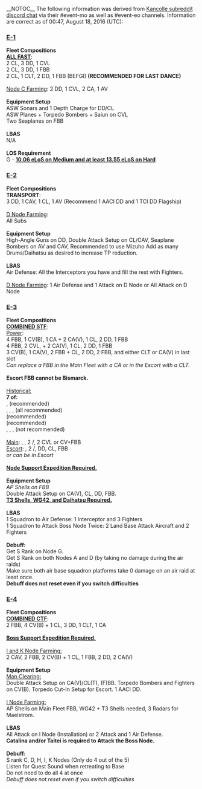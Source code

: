 __NOTOC__
The following information was derived from [http://discord.me/kancolle Kancolle subreddit discord chat] via their #event-mo as well as #event-eo channels.
Information are correct as of 00:47, August 18, 2016 (UTC):

{{Event/DetailToggle}}
=== <u>E-1</u> ===
<div class="mw-collapsible mw-expanded">
'''Fleet Compositions'''<br />
<u>'''ALL FAST'''</u>: <br />
2 CL, 3 DD, 1 CVL<br />
2 CL, 3 DD, 1 FBB<br />
2 CL, 1 CLT, 2 DD, 1 FBB (BEFGI) '''(RECOMMENDED FOR LAST DANCE)'''<br />
<br />
<u>Node C Farming</u>: 2 DD, 1 CVL, 2 CA, 1 AV<br />
<br />
'''Equipment Setup'''<br />
ASW Sonars and 1 Depth Charge for DD/CL<br />
ASW Planes + Torpedo Bombers + Saiun on CVL <br />
Two Seaplanes on FBB<br />
<br />
'''LBAS'''<br />
N/A<br />
<br />
'''LOS Requirement'''<br />
G - <u>'''10.06 eLoS on Medium and at least 13.55 eLoS on Hard'''</u>
<br />
</div>
{{clear}}

=== <u>E-2</u> ===
<div class="mw-collapsible mw-expanded">
'''Fleet Compositions'''<br />
'''TRANSPORT''': <br />
3 DD, 1 CAV, 1 CL, 1 AV (Recommend 1 AACI DD and 1 TCI DD Flagship) <br />
<br />
<u>D Node Farming</u>:<br />
All Subs<br />
<br />
'''Equipment Setup'''<br />
High-Angle Guns on DD, Double Attack Setup on CL/CAV, Seaplane Bombers on AV and CAV, Recommended to use Mizuho Add as many Drums/Daihatsu as desired to increase TP reduction.<br />
<br />
'''LBAS'''<br />
Air Defense: All the Interceptors you have and fill the rest with Fighters.<br />
<br />
<u>D Node Farming</u>: 
1 Air Defense and 1 Attack on D Node or All Attack on D Node<br />
</div>
{{clear}}

=== <u>E-3</u> ===
<div class="mw-collapsible mw-expanded">
'''Fleet Compositions'''<br />
<u>'''COMBINED STF'''</u>: <br />
<u>Power</u>:<br />
4 FBB, 1 CV(B), 1 CA + 2 CA(V), 1 CL, 2 DD, 1 FBB<br />
4 FBB, 2 CVL, + 2 CA(V), 1 CL, 2 DD, 1 FBB<br />
3 CV(B), 1 CA(V), 2 FBB + CL, 2 DD, 2 FBB, and either CLT or CA(V) in last slot<br />
''Can replace a FBB in the Main Fleet with a CA or in the Escort with a CLT.''<br />
<br />
'''Escort FBB cannot be Bismarck.'''<br />
<br />
<u>Historical:</u><br />
'''7 of:'''<br />
{{ShipLink|Haruna}}, {{ShipLink|Kongou}} (recommended)<br />
{{ShipLink|Mogami}}, {{ShipLink|Suzuya}}, {{ShipLink|Kumano}}, {{ShipLink|Mikuma}} (all recommended)<br />
{{ShipLink|Fubuki}} (recommended)<br />
{{ShipLink|Choukai}} (recommended)<br />
{{ShipLink|Hatsuyuki}}, {{ShipLink|Shirayuki}}, {{ShipLink|Yura}}, {{ShipLink|Kinu}} (not recommended)<br />
<br />
<u>Main</u>: {{ShipLink|Haruna}}, {{ShipLink|Kongou}}, 2 {{ShipLink|Mogami}}/{{ShipLink|Choukai}}, 2 CVL or CV+FBB<br />
<u>Escort</u>: {{ShipLink|Fubuki}}, 2 {{ShipLink|Mogami}}/{{ShipLink|Choukai}}, DD, CL, FBB<br />
''{{ShipLink|Haruna}} or {{ShipLink|Kongou}} can be in Escort''<br />
<br />
<u>'''Node Support Expedition Required.'''</u><br />
<br />
'''Equipment Setup'''<br />
''AP Shells on FBB''<br />
Double Attack Setup on CA(V), CL, DD, FBB. <br />
<u>'''T3 Shells, WG42, and Daihatsu Required.'''</u><br />
<br />
'''LBAS'''<br />
1 Squadron to Air Defense: 1 Interceptor and 3 Fighters<br />
1 Squadron to Attack Boss Node Twice: 2 Land Base Attack Aircraft and 2 Fighters<br />
<br />
'''Debuff:'''<br />
Get S Rank on Node G.<br />
Get S Rank on both Nodes A and D (by taking no damage during the air raids)<br />
Make sure both air base squadron platforms take 0 damage on an air raid at least once.<br />
'''Debuff does not reset even if you switch difficulties'''<br />
</div>
{{clear}}

=== <u>E-4</u> ===
<div class="mw-collapsible mw-expanded">

'''Fleet Compositions'''<br />
<u>'''COMBINED CTF'''</u>:<br />
2 FBB, 4 CV(B) + 1 CL, 3 DD, 1 CLT, 1 CA<br />
<br />
<u>'''Boss Support Expedition Required.'''</u><br />
<br />
<u>I and K Node Farming: </u><br />
2 CAV, 2 FBB, 2 CV(B) + 1 CL, 1 FBB, 2 DD, 2 CA(V)<br />
<br />
'''Equipment Setup'''<br />
<u>Map Clearing:</u><br />
Double Attack Setup on CA(V)/CL(T), (F)BB. Torpedo Bombers and Fighters on CV(B). Torpedo Cut-In Setup for Escort. 1 AACI DD.<br />
<br />
<u>I Node Farming: </u><br />
AP Shells on Main Fleet FBB, WG42 + T3 Shells needed, 3 Radars for Maelstrom.<br />
<br />
'''LBAS'''<br />
All Attack on I Node (Installation) or 2 Attack and 1 Air Defense.<br />
'''Catalina and/or Taitei is required to Attack the Boss Node.'''<br />
<br />
'''Debuff:'''<br />
S rank C, D, H, I, K Nodes (Only do 4 out of the 5)<br />
Listen for Quest Sound when retreating to Base<br />
Do not need to do all 4 at once<br />
''Debuff does not reset even if you switch difficulties''<br />
</div>
{{clear}}